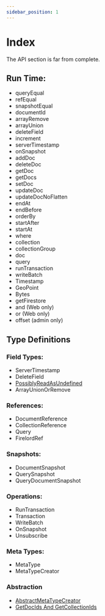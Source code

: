 ```yaml
---
sidebar_position: 1
---
```


# Index

The API section is far from complete.

## Run Time:

- queryEqual
- refEqual
- snapshotEqual
- documentId
- arrayRemove
- arrayUnion
- deleteField
- increment
- serverTimestamp
- onSnapshot
- addDoc
- deleteDoc
- getDoc
- getDocs
- setDoc
- updateDoc
- updateDocNoFlatten
- endAt
- endBefore
- orderBy
- startAfter
- startAt
- where
- collection
- collectionGroup
- doc
- query
- runTransaction
- writeBatch
- Timestamp
- GeoPoint
- Bytes
- getFirestore
- and (Web only)
- or (Web only)
- offset (admin only)

## Type Definitions

### Field Types:

- ServerTimestamp
- DeleteField
- [PossiblyReadAsUndefined](./possibly_read_as_undefined)
- ArrayUnionOrRemove

### References:

- DocumentReference
- CollectionReference
- Query
- FirelordRef

### Snapshots:

- DocumentSnapshot
- QuerySnapshot
- QueryDocumentSnapshot

### Operations:

- RunTransaction
- Transaction
- WriteBatch
- OnSnapshot
- Unsubscribe

### Meta Types:

- MetaType
- MetaTypeCreator

### Abstraction

- [AbstractMetaTypeCreator](./AbstractMetaTypeCreator)
- [GetDocIds And GetCollectionIds](./AbstractDocAndColIds)
